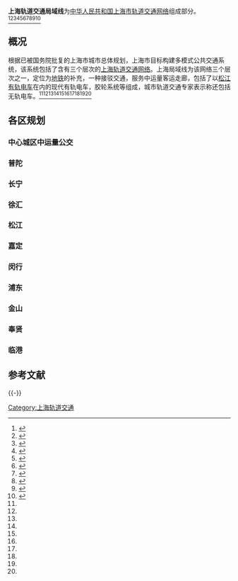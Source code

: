 '''上海轨道交通局域线'''为[[上海轨道交通网络|中华人民共和国上海市轨道交通网络]]组成部分。<ref name="one">{{cite web|url=https://wbjxf.sh.gov.cn/310000W0016/reply.setDetailInit.do?id=38853A0975534870A1B8B9B8F7495620|title=上海自然资源局回复|archive-date=2020-10-26|publisher=上海自然资源局|archive-url=http://www.freezepage.com/1603683912QIZUMOFURA|accessdate=2020-10-26|dead-url=no}}</ref><ref name="two">{{cite web|url=http://liuyan.people.com.cn/threads/content?tid=7396232|title=上海自然资源局回复|archive-date=2020-10-26|publisher=人民网|archive-url=http://www.freezepage.com/1603683960HTSQBIAMER|accessdate=2020-10-26|dead-url=no}}</ref><ref name="three">{{cite web|url=http://liuyan.people.com.cn/threads/content?tid=6414126|title=上海自然资源局回复|archive-date=2020-10-26|publisher=人民网|archive-url=http://www.freezepage.com/1603684156TYOPHKKCGH|accessdate=2020-10-26|dead-url=no}}</ref><ref name="four">{{cite web|url=http://www.pudong.gov.cn/shpd/news/20171123/006004_14bef3e2-318c-460e-b0f0-b4882e8842f1.htm|title=本市未来形成3个层次轨道交通网络|publisher=浦东新区政府|archive-date=2020-10-26|archive-url=http://www.freezepage.com/1603684312CTGWTDUPZP|accessdate=2020-10-26|dead-url=no}}</ref><ref name="five">{{cite web|url=http://www.pdtimes.com.cn/html/2017-11/23/content_5_4.htm|title=本市未来形成3个层次轨道交通网络|publisher=浦东时报|archive-date=2020-10-26|archive-url=http://www.freezepage.com/1603684417OFOOUFBLED|accessdate=2020-10-26|dead-url=no}}</ref><ref name="six">{{cite web|url=https://www.chinametro.net/index.php?m=newscon&id=410&aid=42791|title=本市未来形成3个层次轨道交通网络|publisher=城市轨道交通网|archive-date=2020-10-26|archive-url=http://www.freezepage.com/1603684515ZUIDKMVPHH|accessdate=2020-10-26|dead-url=no}}</ref><ref name="seven">{{cite web|url=http://gov.eastday.com/renda/node5902/node5911/node6583/u1ai6245082.html|title=本市未来形成3个层次轨道交通网络|publisher=上海总工会|archive-date=2020-10-26|archive-url=http://www.freezepage.com/1603684515ZUIDKMVPHH|accessdate=2020-10-26|dead-url=no}}</ref><ref name="eight">{{cite web|url=http://sh.eastday.com/m/20160824/u1a9672056_K30360.html|title=本市未来形成3个层次轨道交通网络|publisher=东方网|archive-date=2020-10-26|archive-url=http://www.freezepage.com/1603684658UQDNTQLLZB|accessdate=2020-10-26|dead-url=no}}</ref><ref name="nine">{{cite web|url=http://epaper.routeryun.com/Article/index/aid/1699905.html|title=本市未来形成3个层次轨道交通网络|publisher=浦东时报|archive-date=2020-10-26|archive-url=http://www.freezepage.com/1603689197OSUSHGONHK|accessdate=2020-10-26|dead-url=no}}</ref><ref name="ten">{{cite web|url=http://news.cnr.cn/native/city/20180105/t20180105_524088986.shtml|title=本市未来形成3个层次轨道交通网络|publisher=央广网|archive-date=2020-10-26|archive-url=http://www.freezepage.com/1603691178CPQMNMDWIL|accessdate=2020-10-26|dead-url=no}}</ref>

==概况==
根据已被国务院批复的上海市城市总体规划，上海市目标构建多模式公共交通系统，该系统包括了含有三个层次的[[上海轨道交通网络|上海轨道交通网络]]。上海局域线为该网络三个层次之一，定位为[[上海地铁|地铁]]的补充，一种接驳交通，服务中运量客运走廊，包括了以[[松江有轨电车|松江有轨电车]]在内的现代有轨电车，胶轮系统等组成，城市轨道交通专家表示称还包括无轨电车。<ref name="one"></ref><ref name="two"></ref><ref name="three"></ref><ref name="four"></ref><ref name="five"></ref><ref name="six"></ref><ref name="seven"></ref><ref name="eight"></ref><ref name="nine"></ref><ref name="ten"></ref>

==各区规划==
===中心城区中运量公交===
===普陀===
===长宁===
===徐汇===
===松江===
===嘉定===
===闵行===
===浦东===
===金山===
===奉贤===
===临港===

== 参考文献 ==
{{Reflist}}

{{-}}
{{上海軌道交通}}

[[Category:上海轨道交通|Category:上海轨道交通]]